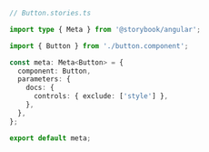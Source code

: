 ```ts
// Button.stories.ts

import type { Meta } from '@storybook/angular';

import { Button } from './button.component';

const meta: Meta<Button> = {
  component: Button,
  parameters: {
    docs: {
      controls: { exclude: ['style'] },
    },
  },
};

export default meta;
```
